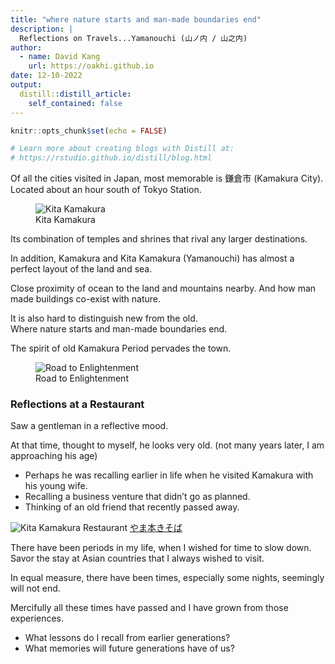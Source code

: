 ```yaml
---
title: "where nature starts and man-made boundaries end"
description: |
  Reflections on Travels...Yamanouchi (山ノ内 / 山之内)
author:
  - name: David Kang
    url: https://oakhi.github.io
date: 12-10-2022
output:
  distill::distill_article:
    self_contained: false
---
```


```r
knitr::opts_chunk$set(echo = FALSE)

# Learn more about creating blogs with Distill at:
# https://rstudio.github.io/distill/blog.html

```
Of all the cities visited in Japan, most memorable is 鎌倉市 (Kamakura City).  
Located about an hour south of Tokyo Station.

![Kita Kamakura](IMG_2894-COLLAGE.jpg)

Its combination of temples and shrines that rival any larger destinations.

In addition, Kamakura and Kita Kamakura (Yamanouchi) has almost a perfect layout of the land and sea.

Close proximity of ocean to the land and mountains nearby.
And how man made buildings co-exist with nature.

It is also hard to distinguish new from the old.  
Where nature starts and man-made boundaries end.

The spirit of old Kamakura Period pervades the town.

![Road to Enlightenment](IMG_2920.JPG)

### Reflections at a Restaurant

Saw a gentleman in a reflective mood.

At that time, thought to myself, he looks very old.
(not many years later, I am approaching his age)

- Perhaps he was recalling earlier in life when he visited Kamakura with his young wife.
- Recalling a business venture that didn't go as planned.
- Thinking of an old friend that recently passed away.

![Kita Kamakura Restaurant](IMG_2944.JPG)
[やま本きそば](https://goo.gl/maps/TB1fUnTbsUKsXaXo7)

There have been periods in my life, when I wished for time to slow down.  
Savor the stay at Asian countries that I always wished to visit.

In equal measure, there have been times, especially some nights, seemingly will not end.

Mercifully all these times have passed and I have grown from those experiences.

- What lessons do I recall from earlier generations?
- What memories will future generations have of us?
